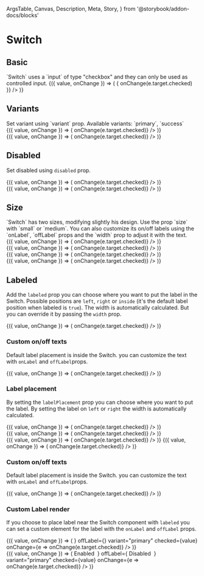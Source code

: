   ArgsTable,
  Canvas,
  Description,
  Meta,
  Story,
} from '@storybook/addon-docs/blocks'

<Meta title="Components/Switch" component={Switch} />

# Switch

## Basic

<Description>
  `Switch` uses a `input` of type &quot;checkbox&quot; and they can only be used
  as controlled input.
</Description>

<Canvas>
  <Story name="Basic">
    <ControlValue value={false}>
      {({ value, onChange }) => (
        <Switch
          checked={value}
          name="switch-basic"
          onChange={e => {
            onChange(e.target.checked)
          }}
        />
      )}
    </ControlValue>
  </Story>
</Canvas>

## Variants

<Description>
  Set variant using `variant` prop. Available variants: `primary`, `success`
</Description>

<Canvas>
  <Story name="Variants">
    <div style={{ marginBottom: '16px' }}>
      <ControlValue value>
        {({ value, onChange }) => (
          <Switch
            variant="primary"
            name="switch-variant-primary"
            checked={value}
            onChange={e => onChange(e.target.checked)}
          />
        )}
      </ControlValue>
    </div>
    <ControlValue value>
      {({ value, onChange }) => (
        <Switch
          variant="success"
          name="switch-variant-success"
          checked={value}
          onChange={e => onChange(e.target.checked)}
        />
      )}
    </ControlValue>
  </Story>
</Canvas>

## Disabled

<Description>Set disabled using `disabled` prop.</Description>

<Canvas>
  <Story name="Disabled">
    <div style={{ marginBottom: '16px' }}>
      <ControlValue value={false}>
        {({ value, onChange }) => (
          <Switch
            variant="primary"
            name="switch-disabled"
            checked={value}
            disabled
            onChange={e => onChange(e.target.checked)}
          />
        )}
      </ControlValue>
    </div>
    <ControlValue value>
      {({ value, onChange }) => (
        <Switch
          variant="primary"
          name="switch-disabled-checked"
          checked={value}
          disabled
          onChange={e => onChange(e.target.checked)}
        />
      )}
    </ControlValue>
  </Story>
</Canvas>

## Size

<Description>
  `Switch` has two sizes, modifying slightly his design. Use the prop `size`
  with `small` or `medium`. You can also customize its on/off labels using the
  `onLabel`, `offLabel` props and the `width` prop to adjust it with the text.
</Description>

<Canvas>
  <Story name="Size">
    <div style={{ marginBottom: '16px' }}>
      <ControlValue value={false}>
        {({ value, onChange }) => (
          <Switch
            variant="primary"
            name="switch-variant"
            size="small"
            checked={value}
            onChange={e => onChange(e.target.checked)}
          />
        )}
      </ControlValue>
    </div>
    <div style={{ marginBottom: '16px' }}>
      <ControlValue value={false}>
        {({ value, onChange }) => (
          <Switch
            name="switch-variant-width"
            variant="primary"
            size="small"
            width={65}
            checked={value}
            onChange={e => onChange(e.target.checked)}
          />
        )}
      </ControlValue>
    </div>
    <div style={{ marginBottom: '16px' }}>
      <ControlValue value={false}>
        {({ value, onChange }) => (
          <Switch
            name="switch-variant-medium"
            variant="primary"
            size="medium"
            width={120}
            checked={value}
            onChange={e => onChange(e.target.checked)}
          />
        )}
      </ControlValue>
    </div>
    <ControlValue value={false}>
      {({ value, onChange }) => (
        <Switch
          name="switch-variant-medium-width"
          variant="primary"
          size="medium"
          checked={value}
          onChange={e => onChange(e.target.checked)}
        />
      )}
    </ControlValue>
  </Story>
</Canvas>

## Labeled

Add the `labeled` prop you can choose where you want to put the label in the Switch. Possible positions are `left`, `right` or `inside` (it's the default label position when labeled is `true`). The width is automatically calculated. But you can override it by passing the `width` prop.

<Canvas>
  <Story name="Labeled basic">
    <ControlValue value={false}>
      {({ value, onChange }) => (
        <Switch
          name="switch-label"
          labeled
          variant="primary"
          checked={value}
          onChange={e => onChange(e.target.checked)}
        />
      )}
    </ControlValue>
  </Story>
</Canvas>

### Custom on/off texts

Default label placement is inside the Switch. you can customize the text with `onLabel` and `offLabel`props.

<Canvas>
  <Story name="Label inside">
    <ControlValue value>
      {({ value, onChange }) => (
        <Switch
          name="switch-label-custom"
          labeled
          onLabel="YES"
          offLabel="NO"
          variant="primary"
          checked={value}
          onChange={e => onChange(e.target.checked)}
        />
      )}
    </ControlValue>
  </Story>
</Canvas>

### Label placement

By setting the `labelPlacement` prop you can choose where you want to put the label. By setting the label on `left` or `right` the width is automatically calculated.

<Canvas>
  <Story name="Label placement">
    <div style={{ marginBottom: '16px' }}>
      <ControlValue value>
        {({ value, onChange }) => (
          <Switch
            name="switch-label-right"
            labeled
            variant="primary"
            onLabel="CHECKED"
            offLabel="NOT CHECKED"
            checked={value}
            onChange={e => onChange(e.target.checked)}
          />
        )}
      </ControlValue>
    </div>
    <div style={{ marginBottom: '16px' }}>
      <ControlValue value>
        {({ value, onChange }) => (
          <Switch
            name="switch-label-right"
            labeled="inside"
            onLabel="CHECKED"
            offLabel="NOT CHECKED"
            width={140}
            variant="primary"
            checked={value}
            onChange={e => onChange(e.target.checked)}
          />
        )}
      </ControlValue>
    </div>
    <div style={{ display: 'flex', justifyContent: 'space-between' }}>
      <ControlValue value>
        {({ value, onChange }) => (
          <Switch
            name="switch-label-left"
            labeled="left"
            onLabel="CHECKED"
            offLabel="NOT CHECKED"
            variant="primary"
            checked={value}
            onChange={e => onChange(e.target.checked)}
          />
        )}
      </ControlValue>
      <ControlValue value>
        {({ value, onChange }) => (
          <Switch
            name="switch-label-right"
            labeled="right"
            variant="primary"
            checked={value}
            onChange={e => onChange(e.target.checked)}
          />
        )}
      </ControlValue>
    </div>
  </Story>
</Canvas>

### Custom on/off texts

Default label placement is inside the Switch. you can customize the text with `onLabel` and `offLabel`props.

<Canvas>
  <Story name="Custom texts">
    <ControlValue value>
      {({ value, onChange }) => (
        <Switch
          name="switch-label-custom"
          labeled
          onLabel="YES"
          offLabel="NO"
          variant="primary"
          checked={value}
          onChange={e => onChange(e.target.checked)}
        />
      )}
    </ControlValue>
  </Story>
</Canvas>

### Custom Label render

If you choose to place label near the Switch component with `labeled` you can set a custom element for the label with the `onLabel` and `offLabel` props.

<Canvas>
  <Story name="Custom label render">
    <div style={{ marginBottom: '16px' }}>
      <ControlValue value>
        {({ value, onChange }) => (
          <Switch
            name="switch-label-left"
            labeled
            onLabel={<Icon size={24} name="check-circle-outline" />}
            offLabel={<Icon size={24} name="close-circle-outline" />}
            variant="primary"
            checked={value}
            onChange={e => onChange(e.target.checked)}
          />
        )}
      </ControlValue>
    </div>
    <ControlValue value>
      {({ value, onChange }) => (
        <Switch
          name="switch-label-left"
          labeled="left"
          onLabel={
            <Box
              width={100}
              display="flex"
              alignItems="center"
              justifyContent="flex-end"
            >
              <span>Enabled</span>&nbsp;
              <Icon size={24} name="check-circle-outline" />
            </Box>
          }
          offLabel={
            <Box
              width={100}
              display="flex"
              alignItems="center"
              justifyContent="flex-end"
            >
              <span>Disabled</span>&nbsp;
              <Icon size={24} name="close-circle-outline" />
            </Box>
          }
          variant="primary"
          checked={value}
          onChange={e => onChange(e.target.checked)}
        />
      )}
    </ControlValue>
  </Story>
</Canvas>

<ArgsTable of={Switch} />
